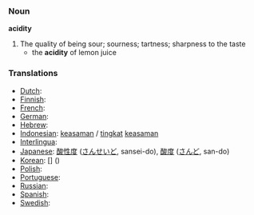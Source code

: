 === Noun ===
'''acidity'''

# The quality of being sour; sourness; tartness; sharpness to the taste
#* the '''acidity''' of lemon juice

=== Translations ===

*[[Dutch]]: [[]] '' ''
*[[Finnish]]: [[]]
*[[French]]: [[]] '' ''
*[[German]]: [[]] '' ''
*[[Hebrew]]: [[]] '' ''
*[[Indonesian]]: [[asam|keasaman]] / [[tingkat]] [[asam|keasaman]]
*[[Interlingua]]: [[]]
*[[Japanese]]: [[酸性度]] ([[さんせいど]], sansei-do),  [[酸度]] ([[さんど]], san-do)
*[[Korean]]: [[]] [] ()
*[[Polish]]: [[]]
*[[Portuguese]]: [[]] '' ''
*[[Russian]]: [[]]
*[[Spanish]]: [[]] '' ''
*[[Swedish]]: [[]] '' ''